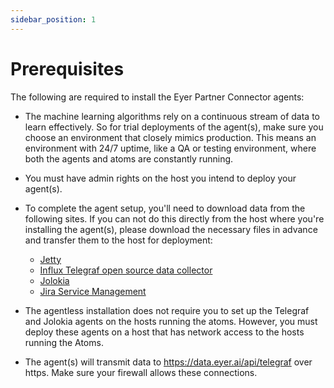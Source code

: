```yaml
---
sidebar_position: 1
---
```


# Prerequisites

The following are required to install the Eyer Partner Connector agents:
- The machine learning algorithms rely on a continuous stream of data to learn effectively. So for trial deployments of the agent(s), make sure you choose an environment that closely mimics production. This means an environment with 24/7 uptime, like a QA or testing environment, where both the agents and atoms are constantly running. 

- You must have admin rights on the host you intend to deploy your agent(s).

- To complete the agent setup, you'll need to download data from the following sites. If you can not do this directly from the host where you're installing the agent(s), please download the necessary files in advance and transfer them to the host for deployment:
    * [Jetty](https://eclipse.dev/jetty/download.php)
    * [Influx Telegraf open source data collector](https://www.influxdata.com/downloads/)
    * [Jolokia](https://jolokia.org/download.html)
    * [Jira Service Management](https://customer.support.eyer.ai/servicedesk/customer/portals) 

- The agentless installation does not require you to set up the Telegraf and Jolokia agents on the hosts running the atoms. However, you must deploy these agents on a host that has network access to the hosts running the Atoms.

- The agent(s) will transmit data to https://data.eyer.ai/api/telegraf over https. Make sure your firewall allows these connections.

